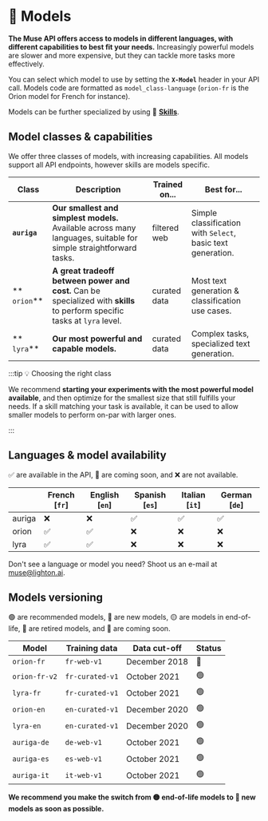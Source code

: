---
---

# 🤖 Models

**The Muse API offers access to models in different languages, with different capabilities to best fit your needs.**
Increasingly powerful models are slower and more expensive, but they can tackle more tasks more effectively.

You can select which model to use by setting the **`X-Model`** header in your API call. Models code are formatted as
`model_class-language` (`orion-fr` is the Orion model for French for instance).

Models can be further specialized by using 🤹 **[Skills](/api/skills)**.

## Model classes & capabilities

We offer three classes of models, with increasing capabilities. All models support all API endpoints, however
skills are models specific.

| Class        | Description                                                                                                                | Trained on... | Best for...                                                 |
| ------------ | -------------------------------------------------------------------------------------------------------------------------- | ------------- | ----------------------------------------------------------- |
| **`auriga`** | **Our smallest and simplest models.** Available across many languages, suitable for simple straightforward tasks.          | filtered web  | Simple classification with `Select`, basic text generation. |
| ** `orion`** | **A great tradeoff between power and cost.** Can be specialized with **skills** to perform specific tasks at `lyra` level. | curated data  | Most text generation & classification use cases.            |
| ** `lyra`**  | **Our most powerful and capable models.**                                                                                  | curated data  | Complex tasks, specialized text generation.                 |

:::tip 💡 Choosing the right class

We recommend **starting your experiments with the most powerful model available**, and then optimize for the smallest
size that still fulfills your needs. If a skill matching your task is available, it can be used to allow smaller models
to perform on-par with larger ones.

:::

## Languages & model availability

✅ are available in the API, 📆 are coming soon, and ❌ are not available.

|        | French \[`fr`\] | English \[`en`\] | Spanish \[`es`\] | Italian \[`it`\] | German \[`de`\] |
| ------ | --------------- | ---------------- | ---------------- | ---------------- | --------------- |
| auriga | ❌              | ❌               | ✅               | ✅               | ✅              |
| orion  | ✅              | ✅               | ❌               | ❌               | ❌              |
| lyra   | ✅              | ✅               | ❌               | ❌               | ❌              |

Don't see a language or model you need? Shoot us an e-mail at muse@lighton.ai.

## Models versioning

🟢 are recommended models, 🔵 are new models, 🟡 are models in end-of-life, 🔴 are retired models,
and 📆 are coming soon.

| **Model**     | **Training data** | **Data cut-off** | **Status** |
| ------------- | ----------------- | ---------------- | ---------- |
| `orion-fr`    | `fr-web-v1`       | December 2018    | 🔴         |
| `orion-fr-v2` | `fr-curated-v1`   | October 2021     | 🟢         |
| `lyra-fr`     | `fr-curated-v1`   | October 2021     | 🟢         |
| `orion-en`    | `en-curated-v1`   | December 2020    | 🟢         |
| `lyra-en`     | `en-curated-v1`   | December 2020    | 🟢         |
| `auriga-de`   | `de-web-v1`       | October 2021     | 🟢         |
| `auriga-es`   | `es-web-v1`       | October 2021     | 🟢         |
| `auriga-it`   | `it-web-v1`       | October 2021     | 🟢         |

**We recommend you make the switch from 🟡 end-of-life models to 🔵 new models as soon as possible.**
